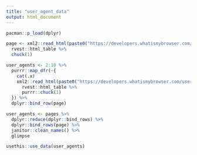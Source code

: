 ```yaml
---
title: "user_agent_data"
output: html_document
---
```


```r
pacman::p_load(dplyr)

page <- xml2::read_html(paste0("https://developers.whatismybrowser.com/useragents/explore/software_name/chrome/")) %>%
  rvest::html_table %>% 
  chuck(1)

user_agents <- 2:10 %>%
  purrr::map_dfr(~{
    cat(.x)
    xml2::read_html(paste0("https://developers.whatismybrowser.com/useragents/explore/software_name/chrome/", .x)) %>%
      rvest::html_table %>% 
      purrr::chuck(1)
  }) %>%
  dplyr::bind_row(page)

user_agents <- pages %>%
  dplyr::reduce(dplyr::bind_rows) %>%
  dplyr::bind_rows(page) %>%
  janitor::clean_names() %>%
  glimpse

usethis::use_data(user_agents)
```

